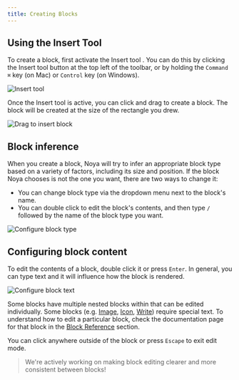 ```yaml
---
title: Creating Blocks
---
```



## Using the Insert Tool

To create a block, first activate the Insert tool
<InlineIcon name="PlusIcon" />. You can do this by clicking the Insert tool
button at the top left of the toolbar, or by holding the `Command ⌘` key (on
Mac) or `Control` key (on Windows).

<img src={InsertTool.src} alt="Insert tool" />

Once the Insert tool is active, you can click and drag to create a block. The
block will be created at the size of the rectangle you drew.

<img src={InsertBlock.src} alt="Drag to insert block" />

## Block inference

When you create a block, Noya will try to infer an appropriate block type based
on a variety of factors, including its size and position. If the block Noya
chooses is not the one you want, there are two ways to change it:

- You can change block type via the dropdown menu next to the block's name.
- You can double click to edit the block's contents, and then type `/` followed
  by the name of the block type you want.

<img src={ConfigureBlockType.src} alt="Configure block type" />

## Configuring block content

To edit the contents of a block, double click it or press `Enter`. In general,
you can type text and it will influence how the block is rendered.

<img src={ConfigureBlockText.src} alt="Configure block text" />

Some blocks have multiple nested blocks within that can be edited individually.
Some blocks (e.g. [Image](/docs/blocks/elements/image),
[Icon](/docs/blocks/elements/icon), [Write](/docs/blocks/elements/write))
require special text. To understand how to edit a particular block, check the
documentation page for that block in the [Block Reference](/app/docs/blocks)
section.

You can click anywhere outside of the block or press `Escape` to exit edit mode.

> We're actively working on making block editing clearer and more consistent
> between blocks!
